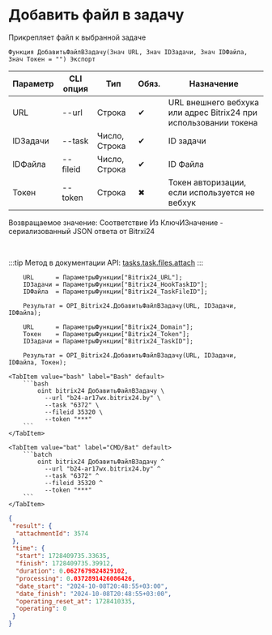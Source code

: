 ﻿---
sidebar_position: 6
description: Добавить файл в задачу и другие функции для работы с Bitrix24 в Открытом пакете интеграций - бесплатной open-source библиотеке интеграций для 1С:Предприятие 8, OneScript и CLI
keywords: [1C, 1С, 1С:Предприятие, 1С:Предприятие 8.3, API, Интеграция, Сервисы, Обмен, OneScript, CLI, Bitrix24]
---


# Добавить файл в задачу
 Прикрепляет файл к выбранной задаче



`Функция ДобавитьФайлВЗадачу(Знач URL, Знач IDЗадачи, Знач IDФайла, Знач Токен = "") Экспорт`

  | Параметр | CLI опция | Тип | Обяз. | Назначение |
  |-|-|-|-|-|
  | URL | --url | Строка | &#x2714; | URL внешнего вебхука или адрес Bitrix24 при использовании токена |
  | IDЗадачи | --task | Число, Строка | &#x2714; | ID задачи |
  | IDФайла | --fileid | Число, Строка | &#x2714; | ID Файла |
  | Токен | --token | Строка | &#x2716; | Токен авторизации, если используется не вебхук |

  
  Возвращаемое значение:   Соответствие Из КлючИЗначение - сериализованный JSON ответа от Bitrxi24

<br/>

:::tip
Метод в документации API: [tasks.task.files.attach](https://dev.1c-bitrix.ru/rest_help/tasks/task/tasks/tasks_task_files_attach.php)
:::
<br/>



```bsl title="Пример использования для 1С:Предприятие/OneScript"
    URL      = ПараметрыФункции["Bitrix24_URL"];
    IDЗадачи = ПараметрыФункции["Bitrix24_HookTaskID"];
    IDФайла  = ПараметрыФункции["Bitrix24_TaskFileID"];

    Результат = OPI_Bitrix24.ДобавитьФайлВЗадачу(URL, IDЗадачи, IDФайла);

    URL      = ПараметрыФункции["Bitrix24_Domain"];
    Токен    = ПараметрыФункции["Bitrix24_Token"];
    IDЗадачи = ПараметрыФункции["Bitrix24_TaskID"];

    Результат = OPI_Bitrix24.ДобавитьФайлВЗадачу(URL, IDЗадачи, IDФайла, Токен);
```
    

 <Tabs>
  
    <TabItem value="bash" label="Bash" default>
        ```bash
            oint bitrix24 ДобавитьФайлВЗадачу \
              --url "b24-ar17wx.bitrix24.by" \
              --task "6372" \
              --fileid 35320 \
              --token "***"
        ```
    </TabItem>
  
    <TabItem value="bat" label="CMD/Bat" default>
        ```batch
            oint bitrix24 ДобавитьФайлВЗадачу ^
              --url "b24-ar17wx.bitrix24.by" ^
              --task "6372" ^
              --fileid 35320 ^
              --token "***"
        ```
    </TabItem>
</Tabs>


```json title="Результат"
{
 "result": {
  "attachmentId": 3574
 },
 "time": {
  "start": 1728409735.33635,
  "finish": 1728409735.39912,
  "duration": 0.0627679824829102,
  "processing": 0.0372891426086426,
  "date_start": "2024-10-08T20:48:55+03:00",
  "date_finish": "2024-10-08T20:48:55+03:00",
  "operating_reset_at": 1728410335,
  "operating": 0
 }
}
```
